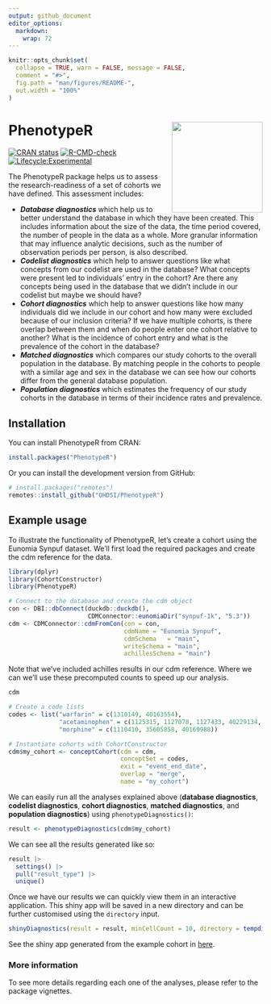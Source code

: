 ```yaml
---
output: github_document
editor_options: 
  markdown: 
    wrap: 72
---
```


<!-- README.md is generated from README.Rmd. Please edit that file -->

```r
knitr::opts_chunk$set(
  collapse = TRUE, warn = FALSE, message = FALSE,
  comment = "#>",
  fig.path = "man/figures/README-",
  out.width = "100%"
)
```

# PhenotypeR <img src="man/figures/logo.png" align="right" height="180"/>

<!-- badges: start -->

[![CRAN
status](https://www.r-pkg.org/badges/version/PhenotypeR)](https://CRAN.R-project.org/package=PhenotypeR)
[![R-CMD-check](https://github.com/ohdsi/PhenotypeR/actions/workflows/R-CMD-check.yaml/badge.svg)](https://github.com/ohdsi/PhenotypeR/actions/workflows/R-CMD-check.yaml)
[![Lifecycle:Experimental](https://img.shields.io/badge/Lifecycle-Experimental-339999)](https://lifecycle.r-lib.org/articles/stages.html#experimental)

<!-- badges: end -->

The PhenotypeR package helps us to assess the research-readiness of a
set of cohorts we have defined. This assessment includes:

-   ***Database diagnostics*** which help us to better understand the
    database in which they have been created. This includes information
    about the size of the data, the time period covered, the number of
    people in the data as a whole. More granular information that may
    influence analytic decisions, such as the number of observation
    periods per person, is also described.\
-   ***Codelist diagnostics*** which help to answer questions like what
    concepts from our codelist are used in the database? What concepts
    were present led to individuals' entry in the cohort? Are there any
    concepts being used in the database that we didn't include in our
    codelist but maybe we should have?\
-   ***Cohort diagnostics*** which help to answer questions like how
    many individuals did we include in our cohort and how many were
    excluded because of our inclusion criteria? If we have multiple
    cohorts, is there overlap between them and when do people enter one
    cohort relative to another? What is the incidence of cohort entry
    and what is the prevalence of the cohort in the database?\
-   ***Matched diagnostics*** which compares our study cohorts to the
    overall population in the database. By matching people in the
    cohorts to people with a similar age and sex in the database we can
    see how our cohorts differ from the general database population.\
-   ***Population diagnostics*** which estimates the frequency of our
    study cohorts in the database in terms of their incidence rates and
    prevalence.

## Installation

You can install PhenotypeR from CRAN:

```r
install.packages("PhenotypeR")
```

Or you can install the development version from GitHub:

```r
# install.packages("remotes")
remotes::install_github("OHDSI/PhenotypeR")
```

## Example usage

To illustrate the functionality of PhenotypeR, let's create a cohort
using the Eunomia Synpuf dataset. We'll first load the required packages and
create the cdm reference for the data.

```r
library(dplyr)
library(CohortConstructor)
library(PhenotypeR)
```

```r
# Connect to the database and create the cdm object
con <- DBI::dbConnect(duckdb::duckdb(), 
                      CDMConnector::eunomiaDir("synpuf-1k", "5.3"))
cdm <- CDMConnector::cdmFromCon(con = con, 
                                cdmName = "Eunomia Synpuf",
                                cdmSchema   = "main",
                                writeSchema = "main", 
                                achillesSchema = "main")
```

Note that we've included achilles results in our cdm reference. Where we can we'll use these precomputed counts to speed up our analysis.

```r
cdm
```

```r
# Create a code lists
codes <- list("warfarin" = c(1310149, 40163554),
              "acetaminophen" = c(1125315, 1127078, 1127433, 40229134, 40231925, 40162522, 19133768),
              "morphine" = c(1110410, 35605858, 40169988))

# Instantiate cohorts with CohortConstructor
cdm$my_cohort <- conceptCohort(cdm = cdm,
                               conceptSet = codes, 
                               exit = "event_end_date",
                               overlap = "merge",
                               name = "my_cohort")
```

We can easily run all the analyses explained above (**database
diagnostics**, **codelist diagnostics**, **cohort diagnostics**,
**matched diagnostics**, and **population diagnostics**) using
`phenotypeDiagnostics()`:

```r
result <- phenotypeDiagnostics(cdm$my_cohort)
```

We can see all the results generated like so:
```r
result |> 
  settings() |>
  pull("result_type") |> 
  unique()
```

Once we have our results we can quickly view them in an interactive
application. This shiny app will be saved in a new directory and can be
further customised using the `directory` input.

```r
shinyDiagnostics(result = result, minCellCount = 10, directory = tempdir())
```

See the shiny app generated from the example cohort in
[here](https://dpa-pde-oxford.shinyapps.io/Readme_PhenotypeR/).

### More information

To see more details regarding each one of the analyses, please refer to
the package vignettes.
